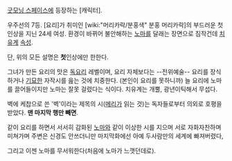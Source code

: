 [[굿모닝 스페이스]]에 등장하는 [캐릭터].

우주선의 7등. [요리]가 취미인 [wiki:"머리카락/분홍색" 분홍 머리카락]의 부드러운 첫인상을 지닌 24세 여성. 환경이 바뀌어 불안해하는 [[노마]]를 달래는 장면으로 짐작건데 [[치유계]] [[속성]].

단, 위의 모든 설명은 '''첫'''인상에만 한한다.

그녀가 만든 요리의 맛은 [[독요리]] 레벨이며, 요리 자체보다는 --전위예술-- 요리를 장식하거나 [[기묘]]한 자작시를 읊는 것에 치중한다. (본인이 요리를 못하니까) 늘 요리에 노마를 끌어들이지만 노마는 잘못 걸렸다는 식이다. 치유계는 개뿔, 광년이틱해서 무섭다.

벽에 케찹으로 쓴 '벽'이라는 제목의 시([[메리]]가 읽는 것)는 독자들로부터 의외로 호평을 받았다. '''맨 마지막 행만 빼면'''.

같이 요리를 하면서 서서히 감화된 [[노마]]와 같이 이상한 시를 지으며 서로 자화자찬하며 미쳐가며 주변은 신경도 안쓰더니만 마지막화에선 아예 두사람만의 세계에 빠져버렸다,

그리고 이젠 노마를 무서워한다(처음에 노마가 느꼇던데로).

